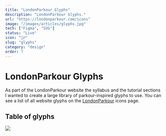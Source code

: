 ```yaml
---
title: "LondonParkour Glyphs"
description: "LondonParkour Glyphs."
url: "https://londonparkour.com/icons"
image: "/images/articles/glyphs.jpg"
tech: ["Figma", "SVG"]
status: "Live"
icon: "🏃‍♂️"
slug: "glyphs"
category: "design"
order: 7
---
```


# LondonParkour Glyphs

As part of the LondonParkour website the syllabus and the tutorial sections I wanted to create a large library of parkour-inspired glyphs to use. You can see a list of all website glyphs on the [LondonParkour](https://londonparkour.com/icons) icons page.

## Table of glyphs

![](/images/articles/glyphs_all.jpg)

